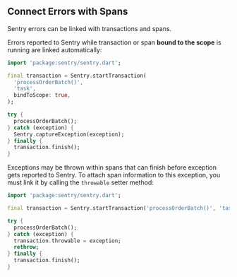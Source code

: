 ## Connect Errors with Spans

Sentry errors can be linked with transactions and spans.

Errors reported to Sentry while transaction or span **bound to the scope** is running are linked automatically:

```dart
import 'package:sentry/sentry.dart';

final transaction = Sentry.startTransaction(
  'processOrderBatch()',
  'task',
  bindToScope: true,
);

try {
  processOrderBatch();
} catch (exception) {
  Sentry.captureException(exception);
} finally {
  transaction.finish();
}
```

Exceptions may be thrown within spans that can finish before exception gets reported to Sentry. To attach span information to this exception, you must link it by calling the `throwable` setter method:

```dart
import 'package:sentry/sentry.dart';

final transaction = Sentry.startTransaction('processOrderBatch()', 'task');

try {
  processOrderBatch();
} catch (exception) {
  transaction.throwable = exception;
  rethrow;
} finally {
  transaction.finish();
}
```
